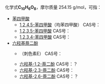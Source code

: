 {{DISPLAYTITLE:C<sub>10</sub>H<sub>6</sub>O<sub>8</sub>}}{{MolFormDisambigNav|C=10|H=6|O=8}}
化学式'''C<sub>10</sub>H<sub>6</sub>O<sub>8</sub>'''，摩尔质量 254.15 g/mol，可指：

*[[苯四甲酸|苯四甲酸]] 
**[[1,2,4,5-苯四甲酸|1,2,4,5-苯四甲酸]]（均苯四甲酸） CAS号：{{CAS|89-05-4}}
**[[1,2,3,5-苯四甲酸|1,2,3,5-苯四甲酸]] CAS号：{{CAS|479-47-0}}
**[[1,2,3,4-苯四甲酸|1,2,3,4-苯四甲酸]] CAS号：{{CAS|476-73-3}}
*[[六羟基萘二酚|六羟基萘二酚]] 
**{{le|六羟基-1,4-萘二酚|Hexahydroxy-1,4-naphthalenedione}}（刺色素E） CAS号：{{CAS|476-37-9}}
**[[六羟基-1,2-萘二酚|六羟基-1,2-萘二酚]] CAS号：？
**[[六羟基-2,3-萘二酚|六羟基-2,3-萘二酚]] CAS号：{{CAS|476-37-9}}
**[[六羟基-2,6-萘二酚|六羟基-2,6-萘二酚]] CAS号：？

{{Isomerdab}}